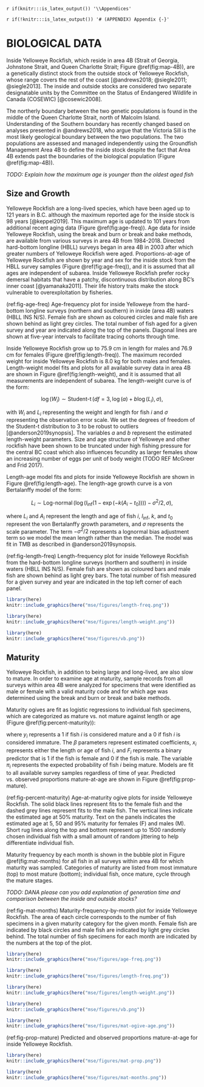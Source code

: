 \clearpage

`r if(knitr:::is_latex_output()) '\\Appendices'`

`r if(!knitr:::is_latex_output()) '# (APPENDIX) Appendix {-}'`

# BIOLOGICAL DATA {#app:biological-data}

Inside Yelloweye Rockfish, which reside in area 4B (Strait of Georgia, Johnstone Strait, and Queen Charlotte Strait; Figure \@ref(fig:map-4B)), are a genetically distinct stock from the outside stock of Yelloweye Rockfish, whose range covers the rest of the coast [@andrews2018; @siegle2011; @siegle2013].  The inside and outside stocks are considered two separate designatable units by the Committee on the Status of Endangered Wildlife in Canada (COSEWIC) [@cosewic2008].

The northerly boundary between the two genetic populations is found in the middle of the Queen Charlotte Strait, north of Malcolm Island.
Understanding of the Southern boundary has recently changed based on analyses presented in @andrews2018, who argue that the Victoria Sill is the most likely geological boundary between the two populations.
The two populations are assessed and managed independently using the Groundfish Management Area 4B to define the inside stock despite the fact that Area 4B extends past the boundaries of the biological population (Figure \@ref(fig:map-4B)).

*TODO: Explain how the maximum age is younger than the oldest aged fish*

## Size and Growth {#sec:growth}
Yelloweye Rockfish are a long-lived species, which have been aged up to 121 years in B.C. although the maximum reported age for the inside stock is 98 years [@keppel2019]. This maximum age is updated to 101 years from additional recent aging data (Figure \@ref(fig:age-freq)). Age data for inside Yelloweye Rockfish, using the break and burn or break and bake methods, are available from various surveys in area 4B from 1984-2018. Directed hard-bottom longline (HBLL) surveys began in area 4B in 2003 after which greater numbers of Yelloweye Rockfish were aged. Proportions-at-age of Yelloweye Rockfish are shown by year and sex for the inside stock from the HBLL survey samples (Figure \@ref(fig:age-freq)), and it is assumed that all ages are independent of subarea. Inside Yelloweye Rockfish prefer rocky demersal habitats that have a patchy, discontinuous distribution along BC's inner coast [@yamanaka2011]. Their life history traits make the stock vulnerable to overexploitation by fisheries.

(ref:fig-age-freq) Age-frequency plot for inside Yelloweye from the hard-bottom 
longline surveys (northern and southern) in inside (area 4B) waters (HBLL INS N/S). 
Female fish are shown as coloured circles and male fish are shown behind as light grey
circles. The total number of fish aged for a given survey and year are indicated
along the top of the panels. Diagonal lines are shown at five-year intervals to
facilitate tracing cohorts through time.

Inside Yelloweye Rockfish grow up to 75.9 cm in length for males and 76.9 cm for females (Figure \@ref(fig:length-freq)). The maximum recorded weight for inside Yelloweye Rockfish is 8.0 kg for both males and females. Length-weight model fits and plots for all available survey data in area 4B are shown in Figure \@ref(fig:length-weight), and it is assumed that all measurements are independent of subarea. The length-weight curve is of the form:

$$
\log (W_i) \sim \operatorname{Student-t}(df = 3, \log(a) + b \log(L_i), \sigma),
$$

with $W_i$ and $L_i$ representing the weight and length for fish $i$ and $\sigma$ representing the observation error scale.
We set the degrees of freedom of the Student-t distribution to 3 to be robust to outliers [@anderson2019synopsis].
The variables $a$ and $b$ represent the estimated length-weight parameters.
Size and age structure of Yelloweye and other rockfish have been shown to be truncated under high fishing pressure for the central BC coast which also influences fecundity as larger females show an increasing number of eggs per unit of body weight (TODO REF McGreer and Frid 2017).

Length-age model fits and plots for inside Yelloweye Rockfish are shown in Figure \@ref(fig:length-age). The length-age growth curve is a von Bertalanffy model of the form:

$$
L_i \sim \operatorname{Log-normal}
\left( \log(l_\mathrm{inf} (1 - \exp(-k (A_i - t_0)))) -
\sigma^2 / 2, \sigma \right),
$$

where $L_i$ and $A_i$ represent the length and age of fish $i$, $l_\mathrm{inf}$, $k$, and $t_0$ represent the von Bertalanffy growth parameters, and $\sigma$ represents the scale parameter. The term $- \sigma^2 /2$ represents a 
lognormal bias adjustment term so we model the mean length rather than the median.
The model was fit in TMB as described in @anderson2019synopsis.

(ref:fig-length-freq) Length-frequency plot for inside Yelloweye Rockfish from the hard-bottom 
longline surveys (northern and southern) in inside waters (HBLL INS N/S). Female fish are shown as coloured bars and male fish are shown behind as light grey bars. The total number of fish measured for a given survey and year are indicated in the top left corner of each panel.

```r
library(here)
knitr::include_graphics(here("mse/figures/length-freq.png"))
```

```r
library(here)
knitr::include_graphics(here("mse/figures/length-weight.png"))
```

```r
library(here)
knitr::include_graphics(here("mse/figures/vb.png"))
```

\clearpage

## Maturity {#sec:maturity}

Yelloweye Rockfish, in addition to being large and long-lived, are also slow to mature. In order to examine age at maturity, sample records from all surveys within area 4B were analyzed for specimens that were identified as male or female with a valid maturity code and for which age was determined using the break and burn or break and bake methods. 

Maturity ogives are fit as logistic regressions to individual fish specimens, which are categorized as mature vs. not mature against length or age (Figure \@ref(fig:percent-maturity)):

\begin{align}
y_i &\sim \mathrm{Binomial}(\pi_i)\\
\mathrm{logit} \left( \pi_i \right) &= \beta_0 + \beta_1 x_i + \beta_2 F_i
\end{align}

where $y_i$ represents a 1 if fish $i$ is considered mature and a 0 if fish $i$
is considered immature. The $\beta$ parameters represent estimated coefficients,
$x_i$ represents either the length or age of fish $i$, and $F_i$ represents
a binary predictor that is 1 if the fish is female and 0 if the fish is male.
The variable $\pi_i$ represents the expected probability of fish $i$ being
mature. Models are fit to all available survey samples regardless of time of
year. Predicted vs. observed proportions mature-at-age are shown in Figure \@ref(fig:prop-mature).

(ref:fig-percent-maturity) Age-at-maturity ogive plots for inside Yelloweye Rockfish. The solid black lines represent fits to the female fish and the dashed grey lines represent fits to the male fish. The vertical lines indicate the estimated age at 50% maturity. Text on the panels indicates the estimated age at 5, 50 and 95% maturity for females (F) and males (M). Short rug lines along the top and bottom represent up to 1500 randomly chosen individual fish with a small amount of random jittering to help differentiate individual fish.

Maturity frequency by each month is shown in the bubble plot in Figure \@ref(fig:mat-months) for all fish in all surveys within area 4B for which maturity was sampled. Categories of maturity are listed from most immature (top) to most mature (bottom); individual fish, once mature, cycle through the mature stages.

*TODO: DANA please can you add explanation of generation time and comparison between the inside and outside stocks?*

(ref:fig-mat-months)   Maturity-frequency-by-month plot for inside Yelloweye Rockfish. The area of each circle corresponds to the number of fish specimens in a given maturity category for the given month. Female fish are indicated by black circles and male fish are indicated by light grey circles behind. The total number of fish specimens for each month are indicated by the numbers at the top of the plot.

```r
library(here)
knitr::include_graphics(here("mse/figures/age-freq.png"))
```

```r
library(here)
knitr::include_graphics(here("mse/figures/length-freq.png"))
```

```r
library(here)
knitr::include_graphics(here("mse/figures/length-weight.png"))
```

```r
library(here)
knitr::include_graphics(here("mse/figures/vb.png"))
```

```r
library(here)
knitr::include_graphics(here("mse/figures/mat-ogive-age.png"))
```

(ref:fig-prop-mature) Predicted and observed proportions mature-at-age for inside Yelloweye Rockfish.

```r
library(here)
knitr::include_graphics(here("mse/figures/mat-prop.png"))
```

```r
library(here)
knitr::include_graphics(here("mse/figures/mat-months.png"))
```
